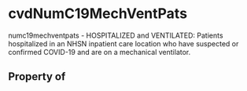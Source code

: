# cvdNumC19MechVentPats

numc19mechventpats - HOSPITALIZED and VENTILATED: Patients hospitalized in an NHSN inpatient care location who have suspected or confirmed COVID-19 and are on a mechanical ventilator.

## Property of



